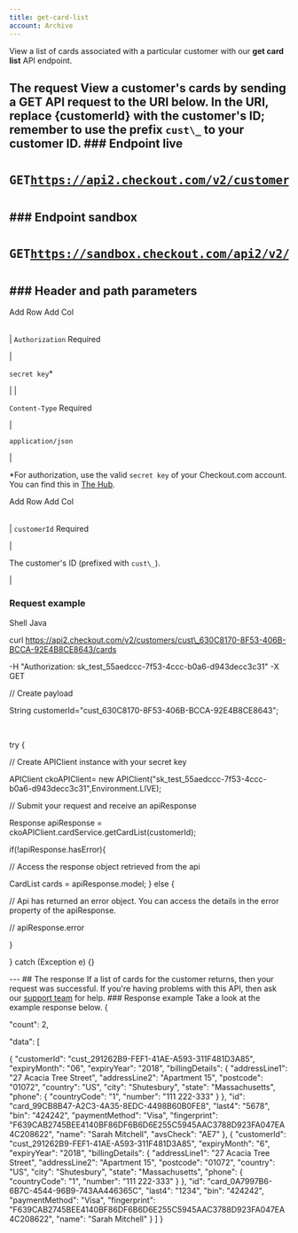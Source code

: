 ```yaml
---
title: get-card-list
account: Archive
---
```


View a list of cards associated with a particular customer with our **get card list** API endpoint.

## The request View a customer's cards by sending a **GET** API request to the URI below. In the URI, replace **{customerId}** with the customer's ID; remember to use the prefix `cust\_` to your customer ID. ### Endpoint live <pre class="api-header-long-url"><p class="api-header"><span class="get-tag">GET</span>https://api2.checkout.com/v2/customers/{customerId}/cards</p></pre> ### Endpoint sandbox <pre class="api-header-long-url"><p class="api-header"><span class="get-tag">GET</span>https://sandbox.checkout.com/api2/v2/customers/{customerId}/cards</p></pre> ### Header and path parameters

Add Row Add Col

|     |     |
| --- | --- |

|
`Authorization` <span class="req-def">Required</span>

|

`secret key`\*

|
|

`Content-Type` <span class="req-def">Required</span>

|

`application/json`

|

\*For authorization, use the valid `secret key` of your Checkout.com account. You can find this in [The Hub](https://hub.checkout.com/).

Add Row Add Col

|     |     |
| --- | --- |

|
`customerId` <span class="req-def">Required</span>

|

The customer's ID (prefixed with `cust\_`).

|

### Request example

Shell Java

curl https://api2.checkout.com/v2/customers/cust\_630C8170-8F53-406B-BCCA-92E4B8CE8643/cards

-H "Authorization: sk_test_55aedccc-7f53-4ccc-b0a6-d943decc3c31"
-X GET

// Create payload

String customerId="cust_630C8170-8F53-406B-BCCA-92E4B8CE8643";

​

try {

// Create APIClient instance with your secret key

APIClient ckoAPIClient= new APIClient("sk_test_55aedccc-7f53-4ccc-b0a6-d943decc3c31",Environment.LIVE);

// Submit your request and receive an apiResponse

Response<CardList> apiResponse = ckoAPIClient.cardService.getCardList(customerId);

if(!apiResponse.hasError){

// Access the response object retrieved from the api

CardList cards = apiResponse.model;
} else {

// Api has returned an error object. You can access the details in the error property of the apiResponse.

// apiResponse.error

}

} catch (Exception e) {}

--- ## The response If a list of cards for the customer returns, then your request was successful. If you're having problems with this API, then ask our [support team](mailto:support@checkout.com) for help. ### Response example Take a look at the example response below.
{

"count": 2,

"data": [

{
"customerId": "cust_291262B9-FEF1-41AE-A593-311F481D3A85",
"expiryMonth": "06",
"expiryYear": "2018",
"billingDetails": {
"addressLine1": "27 Acacia Tree Street",
"addressLine2": "Apartment 15",
"postcode": "01072",
"country": "US",
"city": "Shutesbury",
"state": "Massachusetts",
"phone": {
"countryCode": "1",
"number": "111 222-333"
}
},
"id": "card_99CB8B47-A2C3-4A35-8EDC-4498B60B0FE8",
"last4": "5678",
"bin": "424242",
"paymentMethod": "Visa",
"fingerprint": "F639CAB2745BEE4140BF86DF6B6D6E255C5945AAC3788D923FA047EA4C208622",
"name": "Sarah Mitchell",
"avsCheck": "AE7"
},
{
"customerId": "cust_291262B9-FEF1-41AE-A593-311F481D3A85",
"expiryMonth": "6",
"expiryYear": "2018",
"billingDetails": {
"addressLine1": "27 Acacia Tree Street",
"addressLine2": "Apartment 15",
"postcode": "01072",
"country": "US",
"city": "Shutesbury",
"state": "Massachusetts",
"phone": {
"countryCode": "1",
"number": "111 222-333"
}
},
"id": "card_0A7997B6-6B7C-4544-96B9-743AA446365C",
"last4": "1234",
"bin": "424242",
"paymentMethod": "Visa",
"fingerprint": "F639CAB2745BEE4140BF86DF6B6D6E255C5945AAC3788D923FA047EA4C208622",
"name": "Sarah Mitchell"
}
]
}
